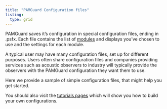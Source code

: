 ```yaml
---
title: "PAMGuard Configuration files"
listing: 
  type: grid
---
```


PAMGuard saves it's configuration in special configuration files, ending in .psfx. Each file contains the list of [modules](../coremodules.html) and displays you've chosen to use and the settings for each module.

A typical user may have many configuration files, set up for different purposes. Users often share configuration files and companies providing services such as acoustic observers to industry will typically provide the observers with the PAMGuard configuration they want them to use.

Here we provide a sample of simple configuration files, that might help you get started.

You should also visit the [tutorials pages](../tutorials.html) which will show you how to build your own configurations.
